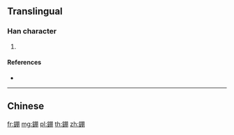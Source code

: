 {{character info/new}}
==Translingual==

===Han character===
{{Han char|rn=167|rad=金|as=08|sn=16|four=87120|canj=CBB}}

# {{defn|Han|sort=金08}}

====References====
* {{Han ref|kx=1309.210|dkj=40529|dj=1811.170|hdz=64222.150|uh=930B|ud=37643|bh=EC40|bd=60480}}

----

==Chinese==
{{zh-see|鏰|v}}

[[fr:錋]]
[[mg:錋]]
[[pl:錋]]
[[th:錋]]
[[zh:錋]]